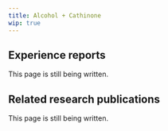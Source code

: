 ---
title: Alcohol + Cathinone
wip: true
---

## Experience reports

This page is still being written.

## Related research publications

This page is still being written.

